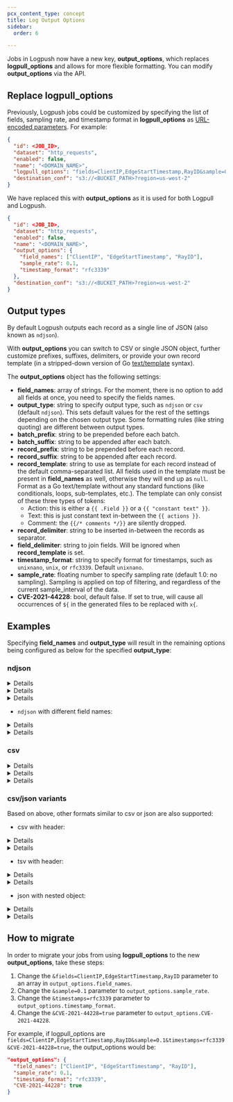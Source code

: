 ```yaml
---
pcx_content_type: concept
title: Log Output Options
sidebar:
  order: 6

---
```



Jobs in Logpush now have a new key, **output\_options**, which replaces **logpull\_options** and allows for more flexible formatting. You can modify **output\_options** via the API.

## Replace logpull\_options

Previously, Logpush jobs could be customized by specifying the list of fields, sampling rate, and timestamp format in **logpull\_options** as [URL-encoded parameters](/logs/logpush/logpush-job/api-configuration/#options). For example:

```json
{
  "id": <JOB_ID>,
  "dataset": "http_requests",
  "enabled": false,
  "name": "<DOMAIN_NAME>",
  "logpull_options": "fields=ClientIP,EdgeStartTimestamp,RayID&sample=0.1&timestamps=rfc3339",
  "destination_conf": "s3://<BUCKET_PATH>?region=us-west-2"
}
```

We have replaced this with **output\_options** as it is used for both Logpull and Logpush.

```json
{
  "id": <JOB_ID>,
  "dataset": "http_requests",
  "enabled": false,
  "name": "<DOMAIN_NAME>",
  "output_options": {
    "field_names": ["ClientIP", "EdgeStartTimestamp", "RayID"],
    "sample_rate": 0.1,
    "timestamp_format": "rfc3339"
  },
  "destination_conf": "s3://<BUCKET_PATH>?region=us-west-2"
}
```

## Output types

By default Logpush outputs each record as a single line of JSON (also known as `ndjson`).

With **output\_options** you can switch to CSV or single JSON object, further customize prefixes, suffixes, delimiters, or provide your own record template (in a stripped-down version of Go [text/template](https://pkg.go.dev/text/template) syntax).

The **output\_options** object has the following settings:

* **field\_names**: array of strings. For the moment, there is no option to add all fields at once, you need to specify the fields names.
* **output\_type**: string to specify output type, such as `ndjson` or `csv` (default `ndjson`). This sets default values for the rest of the settings depending on the chosen output type. Some formatting rules (like string quoting) are different between output types.
* **batch\_prefix**: string to be prepended before each batch.
* **batch\_suffix**: string to be appended after each batch.
* **record\_prefix**: string to be prepended before each record.
* **record\_suffix**: string to be appended after each record.
* **record\_template**: string to use as template for each record instead of the default comma-separated list. All fields used in the template must be present in **field\_names** as well, otherwise they will end up as `null`. Format as a Go text/template without any standard functions (like conditionals, loops, sub-templates, etc.). The template can only consist of these three types of tokens:
  * Action: this is either a `{{ .Field }}` or a `{{ "constant text" }}`.
  * Text: this is just constant text in-between the `{{ actions }}`.
  * Comment: the `{{/* comments */}}` are silently dropped.
* **record\_delimiter**: string to be inserted in-between the records as separator.
* **field\_delimiter**: string to join fields. Will be ignored when **record\_template** is set.
* **timestamp\_format**: string to specify format for timestamps, such as `unixnano`, `unix`, or `rfc3339`. Default `unixnano`.
* **sample\_rate**: floating number to specify sampling rate (default 1.0: no sampling). Sampling is applied on top of filtering, and regardless of the current sample\_interval of the data.
* **CVE-2021-44228**: bool, default false. If set to true, will cause all occurrences of `${` in the generated files to be replaced with `x{`.

## Examples

Specifying **field\_names** and **output\_type** will result in the remaining options being configured as below for the specified **output\_type**:

### ndjson


<Details header="Default output_options for `ndjson`">

```json
{
  "record_prefix": "{",
  "record_suffix": "}\n",
  "field_delimiter": ","
}
```


</Details>


<Details header="Example output_options">

```json
"output_options": {
  "field_names": ["ClientIP", "EdgeStartTimestamp", "RayID"],
  "output_type": "ndjson"
}
```


</Details>


<Details header="Example output">

```json
{"ClientIP":"89.163.242.206","EdgeStartTimestamp":1506702504433000200,"RayID":"3a6050bcbe121a87"}
{"ClientIP":"89.163.242.207","EdgeStartTimestamp":1506702504433000300,"RayID":"3a6050bcbe121a88"}
{"ClientIP":"89.163.242.208","EdgeStartTimestamp":1506702504433000400,"RayID":"3a6050bcbe121a89"}
```


</Details>

* `ndjson` with different field names:


<Details header="Example output_options">

```json
"output_options": {
  "field_names": ["ClientIP", "EdgeStartTimestamp", "RayID"],
  "output_type": "ndjson",
  "record_template": "\"client-ip\":{{.ClientIP}},\"timestamp\":{{.EdgeStartTimestamp}},\"ray-id\":{{.RayID}}"
}
```


</Details>


<Details header="Example output">

```json
{"client-ip":"89.163.242.206","timestamp":1506702504433000200,"ray-id":"3a6050bcbe121a87"}
{"client-ip":"89.163.242.207","timestamp":1506702504433000300,"ray-id":"3a6050bcbe121a88"}
{"client-ip":"89.163.242.208","timestamp":1506702504433000400,"ray-id":"3a6050bcbe121a89"}
```

Literal with double curly-braces `({{}})`, that is, `"double{{curly}}braces"`, can be inserted following go text/template convention, that is, `"{{`doublecurlybraces`}}"`.


</Details>

### csv


<Details header="Default output_options for CSV">

```json
{
  "record_suffix": "\n",
  "field_delimiter": ","
}
```


</Details>


<Details header="Example output_options">

```json
"output_options": {
  "field_names": ["ClientIP", "EdgeStartTimestamp", "RayID"],
  "output_type": "csv"
}
```


</Details>


<Details header="Example output">

```csv
"89.163.242.206",1506702504433000200,"3a6050bcbe121a87"
"89.163.242.207",1506702504433000300,"3a6050bcbe121a88"
"89.163.242.208",1506702504433000400,"3a6050bcbe121a89"

```


</Details>

### csv/json variants

Based on above, other formats similar to csv or json are also supported:

* csv with header:


<Details header="Example output_options">

```json
"output_options": {
  "field_names": ["ClientIP", "EdgeStartTimestamp", "RayID"],
  "output_type": "csv",
  "batch_prefix": "ClientIP,EdgeStartTimestamp,RayID\n"
}
```


</Details>


<Details header="Example output">

```csv
ClientIP,EdgeStartTimestamp,RayID
"89.163.242.206",1506702504433000200,"3a6050bcbe121a87"
"89.163.242.207",1506702504433000300,"3a6050bcbe121a88"
"89.163.242.208",1506702504433000400,"3a6050bcbe121a89"
```


</Details>

* tsv with header:


<Details header="Example output_options">

```json
"output_options": {
  "field_names": ["ClientIP", "EdgeStartTimestamp", "RayID"],
  "output_type": "csv",
  "batch_prefix": "ClientIP\tEdgeStartTimestamp\tRayID\n",
  "field_delimiter": "\t"
}
```


</Details>


<Details header="Example output">

```csv
ClientIP EdgeStartTimestamp  RayID
"89.163.242.206"    1506702504433000200 "3a6050bcbe121a87"
"89.163.242.207"    1506702504433000300 "3a6050bcbe121a88"
"89.163.242.208"    1506702504433000400 "3a6050bcbe121a89"
```


</Details>

* json with nested object:


<Details header="Example output_options">

```json
"output_options": {
  "field_names": ["ClientIP", "EdgeStartTimestamp", "RayID"],
  "output_type": "ndjson",
  "batch_prefix": "{\"events\":[",
  "batch_suffix": "\n]}\n",
  "record_prefix": "\n  {\"info\":{",
  "record_suffix": "}}",
  "record_delimiter": ","
}
```


</Details>


<Details header="Example output">

```json
{"events":[
  {"info":{"ClientIP":"89.163.242.206","EdgeStartTimestamp":1506702504433000200,"RayID":"3a6050bcbe121a87"}},
  {"info":{"ClientIP":"89.163.242.207","EdgeStartTimestamp":1506702504433000300,"RayID":"3a6050bcbe121a88"}},
  {"info":{"ClientIP":"89.163.242.208","EdgeStartTimestamp":1506702504433000400,"RayID":"3a6050bcbe121a89"}}
]}
```


</Details>

## How to migrate

In order to migrate your jobs from using **logpull\_options** to the new **output\_options**, take these steps:

1. Change the `&fields=ClientIP,EdgeStartTimestamp,RayID` parameter to an array in `output_options.field_names`.
2. Change the `&sample=0.1` parameter to `output_options.sample_rate`.
3. Change the `&timestamps=rfc3339` parameter to `output_options.timestamp_format`.
4. Change the `&CVE-2021-44228=true` parameter to `output_options.CVE-2021-44228`.

For example, if logpull\_options are `fields=ClientIP,EdgeStartTimestamp,RayID&sample=0.1&timestamps=rfc3339&CVE-2021-44228=true`, the output\_options would be:

```json
"output_options": {
  "field_names": ["ClientIP", "EdgeStartTimestamp", "RayID"],
  "sample_rate": 0.1,
  "timestamp_format": "rfc3339",
  "CVE-2021-44228": true
}
```
